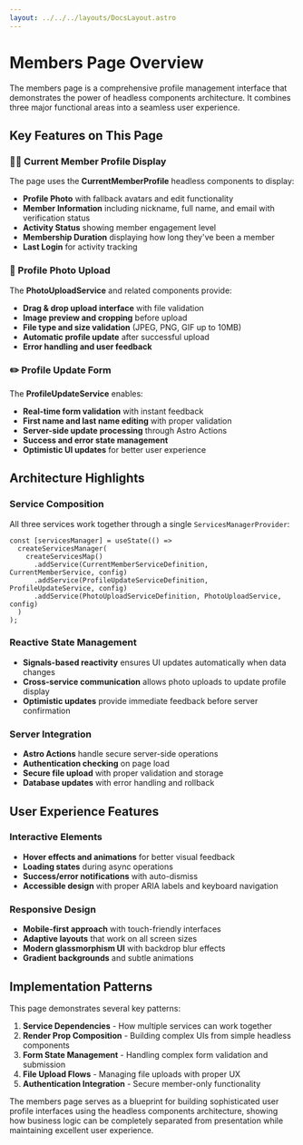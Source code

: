 ```yaml
---
layout: ../../../layouts/DocsLayout.astro
---
```


# Members Page Overview

The members page is a comprehensive profile management interface that demonstrates the power of headless components architecture. It combines three major functional areas into a seamless user experience.

## Key Features on This Page

### 🧑‍💼 Current Member Profile Display

The page uses the **CurrentMemberProfile** headless components to display:

- **Profile Photo** with fallback avatars and edit functionality
- **Member Information** including nickname, full name, and email with verification status
- **Activity Status** showing member engagement level
- **Membership Duration** displaying how long they've been a member
- **Last Login** for activity tracking

### 📸 Profile Photo Upload

The **PhotoUploadService** and related components provide:

- **Drag & drop upload interface** with file validation
- **Image preview and cropping** before upload
- **File type and size validation** (JPEG, PNG, GIF up to 10MB)
- **Automatic profile update** after successful upload
- **Error handling and user feedback**

### ✏️ Profile Update Form

The **ProfileUpdateService** enables:

- **Real-time form validation** with instant feedback
- **First name and last name editing** with proper validation
- **Server-side update processing** through Astro Actions
- **Success and error state management**
- **Optimistic UI updates** for better user experience

## Architecture Highlights

### Service Composition

All three services work together through a single `ServicesManagerProvider`:

```tsx
const [servicesManager] = useState(() =>
  createServicesManager(
    createServicesMap()
      .addService(CurrentMemberServiceDefinition, CurrentMemberService, config)
      .addService(ProfileUpdateServiceDefinition, ProfileUpdateService, config)
      .addService(PhotoUploadServiceDefinition, PhotoUploadService, config)
  )
);
```

### Reactive State Management

- **Signals-based reactivity** ensures UI updates automatically when data changes
- **Cross-service communication** allows photo uploads to update profile display
- **Optimistic updates** provide immediate feedback before server confirmation

### Server Integration

- **Astro Actions** handle secure server-side operations
- **Authentication checking** on page load
- **Secure file upload** with proper validation and storage
- **Database updates** with error handling and rollback

## User Experience Features

### Interactive Elements

- **Hover effects and animations** for better visual feedback
- **Loading states** during async operations
- **Success/error notifications** with auto-dismiss
- **Accessible design** with proper ARIA labels and keyboard navigation

### Responsive Design

- **Mobile-first approach** with touch-friendly interfaces
- **Adaptive layouts** that work on all screen sizes
- **Modern glassmorphism UI** with backdrop blur effects
- **Gradient backgrounds** and subtle animations

## Implementation Patterns

This page demonstrates several key patterns:

1. **Service Dependencies** - How multiple services can work together
2. **Render Prop Composition** - Building complex UIs from simple headless components
3. **Form State Management** - Handling complex form validation and submission
4. **File Upload Flows** - Managing file uploads with proper UX
5. **Authentication Integration** - Secure member-only functionality

The members page serves as a blueprint for building sophisticated user profile interfaces using the headless components architecture, showing how business logic can be completely separated from presentation while maintaining excellent user experience.
